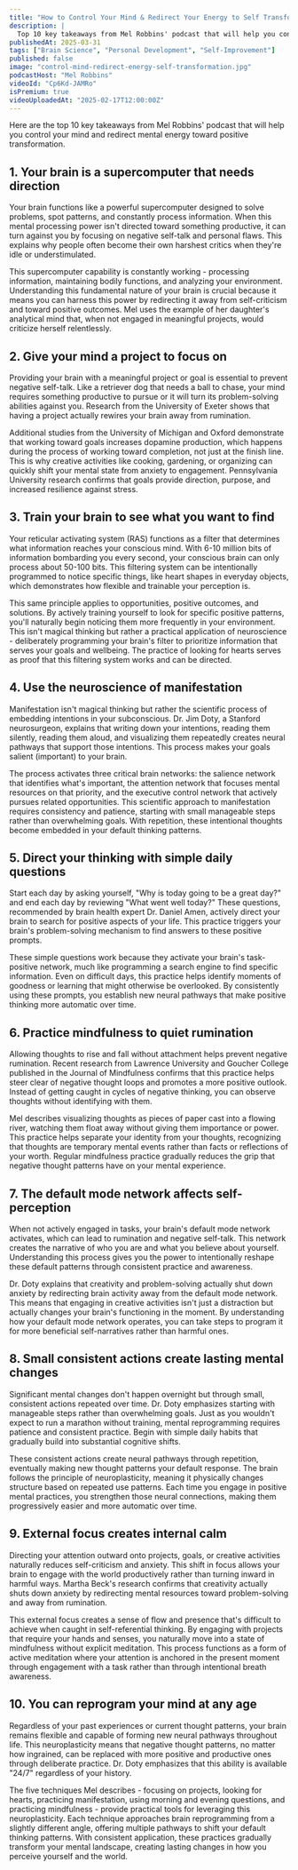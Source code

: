 ```yaml
---
title: "How to Control Your Mind & Redirect Your Energy to Self Transformation"
description: |
  Top 10 key takeaways from Mel Robbins' podcast that will help you control your mind and redirect mental energy toward positive transformation.
publishedAt: 2025-03-31
tags: ["Brain Science", "Personal Development", "Self-Improvement"]
published: false
image: "control-mind-redirect-energy-self-transformation.jpg"
podcastHost: "Mel Robbins"
videoId: "Cp6Kd-JAMRo"
isPremium: true
videoUploadedAt: "2025-02-17T12:00:00Z"
---
```



<PodcastSummaryPageLayout frontmatter={frontmatter}>

Here are the top 10 key takeaways from Mel Robbins' podcast that will help you control your mind and redirect mental energy toward positive transformation.

## 1. Your brain is a supercomputer that needs direction

Your brain functions like a powerful supercomputer designed to solve problems, spot patterns, and constantly process information. When this mental processing power isn't directed toward something productive, it can turn against you by focusing on negative self-talk and personal flaws. This explains why people often become their own harshest critics when they're idle or understimulated.

This supercomputer capability is constantly working - processing information, maintaining bodily functions, and analyzing your environment. Understanding this fundamental nature of your brain is crucial because it means you can harness this power by redirecting it away from self-criticism and toward positive outcomes. Mel uses the example of her daughter's analytical mind that, when not engaged in meaningful projects, would criticize herself relentlessly.

## 2. Give your mind a project to focus on

Providing your brain with a meaningful project or goal is essential to prevent negative self-talk. Like a retriever dog that needs a ball to chase, your mind requires something productive to pursue or it will turn its problem-solving abilities against you. Research from the University of Exeter shows that having a project actually rewires your brain away from rumination.

Additional studies from the University of Michigan and Oxford demonstrate that working toward goals increases dopamine production, which happens during the process of working toward completion, not just at the finish line. This is why creative activities like cooking, gardening, or organizing can quickly shift your mental state from anxiety to engagement. Pennsylvania University research confirms that goals provide direction, purpose, and increased resilience against stress.

## 3. Train your brain to see what you want to find

Your reticular activating system (RAS) functions as a filter that determines what information reaches your conscious mind. With 6-10 million bits of information bombarding you every second, your conscious brain can only process about 50-100 bits. This filtering system can be intentionally programmed to notice specific things, like heart shapes in everyday objects, which demonstrates how flexible and trainable your perception is.

This same principle applies to opportunities, positive outcomes, and solutions. By actively training yourself to look for specific positive patterns, you'll naturally begin noticing them more frequently in your environment. This isn't magical thinking but rather a practical application of neuroscience - deliberately programming your brain's filter to prioritize information that serves your goals and wellbeing. The practice of looking for hearts serves as proof that this filtering system works and can be directed.

## 4. Use the neuroscience of manifestation

Manifestation isn't magical thinking but rather the scientific process of embedding intentions in your subconscious. Dr. Jim Doty, a Stanford neurosurgeon, explains that writing down your intentions, reading them silently, reading them aloud, and visualizing them repeatedly creates neural pathways that support those intentions. This process makes your goals salient (important) to your brain.

The process activates three critical brain networks: the salience network that identifies what's important, the attention network that focuses mental resources on that priority, and the executive control network that actively pursues related opportunities. This scientific approach to manifestation requires consistency and patience, starting with small manageable steps rather than overwhelming goals. With repetition, these intentional thoughts become embedded in your default thinking patterns.

## 5. Direct your thinking with simple daily questions

Start each day by asking yourself, "Why is today going to be a great day?" and end each day by reviewing "What went well today?" These questions, recommended by brain health expert Dr. Daniel Amen, actively direct your brain to search for positive aspects of your life. This practice triggers your brain's problem-solving mechanism to find answers to these positive prompts.

These simple questions work because they activate your brain's task-positive network, much like programming a search engine to find specific information. Even on difficult days, this practice helps identify moments of goodness or learning that might otherwise be overlooked. By consistently using these prompts, you establish new neural pathways that make positive thinking more automatic over time.

## 6. Practice mindfulness to quiet rumination

Allowing thoughts to rise and fall without attachment helps prevent negative rumination. Recent research from Lawrence University and Goucher College published in the Journal of Mindfulness confirms that this practice helps steer clear of negative thought loops and promotes a more positive outlook. Instead of getting caught in cycles of negative thinking, you can observe thoughts without identifying with them.

Mel describes visualizing thoughts as pieces of paper cast into a flowing river, watching them float away without giving them importance or power. This practice helps separate your identity from your thoughts, recognizing that thoughts are temporary mental events rather than facts or reflections of your worth. Regular mindfulness practice gradually reduces the grip that negative thought patterns have on your mental experience.

## 7. The default mode network affects self-perception

When not actively engaged in tasks, your brain's default mode network activates, which can lead to rumination and negative self-talk. This network creates the narrative of who you are and what you believe about yourself. Understanding this process gives you the power to intentionally reshape these default patterns through consistent practice and awareness.

Dr. Doty explains that creativity and problem-solving actually shut down anxiety by redirecting brain activity away from the default mode network. This means that engaging in creative activities isn't just a distraction but actually changes your brain's functioning in the moment. By understanding how your default mode network operates, you can take steps to program it for more beneficial self-narratives rather than harmful ones.

## 8. Small consistent actions create lasting mental changes

Significant mental changes don't happen overnight but through small, consistent actions repeated over time. Dr. Doty emphasizes starting with manageable steps rather than overwhelming goals. Just as you wouldn't expect to run a marathon without training, mental reprogramming requires patience and consistent practice. Begin with simple daily habits that gradually build into substantial cognitive shifts.

These consistent actions create neural pathways through repetition, eventually making new thought patterns your default response. The brain follows the principle of neuroplasticity, meaning it physically changes structure based on repeated use patterns. Each time you engage in positive mental practices, you strengthen those neural connections, making them progressively easier and more automatic over time.

## 9. External focus creates internal calm

Directing your attention outward onto projects, goals, or creative activities naturally reduces self-criticism and anxiety. This shift in focus allows your brain to engage with the world productively rather than turning inward in harmful ways. Martha Beck's research confirms that creativity actually shuts down anxiety by redirecting mental resources toward problem-solving and away from rumination.

This external focus creates a sense of flow and presence that's difficult to achieve when caught in self-referential thinking. By engaging with projects that require your hands and senses, you naturally move into a state of mindfulness without explicit meditation. This process functions as a form of active meditation where your attention is anchored in the present moment through engagement with a task rather than through intentional breath awareness.

## 10. You can reprogram your mind at any age

Regardless of your past experiences or current thought patterns, your brain remains flexible and capable of forming new neural pathways throughout life. This neuroplasticity means that negative thought patterns, no matter how ingrained, can be replaced with more positive and productive ones through deliberate practice. Dr. Doty emphasizes that this ability is available "24/7" regardless of your history.

The five techniques Mel describes - focusing on projects, looking for hearts, practicing manifestation, using morning and evening questions, and practicing mindfulness - provide practical tools for leveraging this neuroplasticity. Each technique approaches brain reprogramming from a slightly different angle, offering multiple pathways to shift your default thinking patterns. With consistent application, these practices gradually transform your mental landscape, creating lasting changes in how you perceive yourself and the world.

</PodcastSummaryPageLayout>
